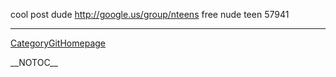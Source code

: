 cool post dude http://google.us/group/nteens free nude teen  57941
----
[[CategoryGitHomepage]]

__NOTOC__